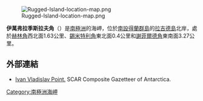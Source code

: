 [[Image:Rugged-Island-location-map.png|thumb]]

'''伊萬弗拉季斯拉夫角'''（{{lang-bg|Цар Иван Владислав }}）是[[南極洲|南極洲]]的海岬，位於[[南設得蘭群島|南設得蘭群島]]的[[拉吉德島_(南設得蘭群島)|拉吉德島]]北岸，處於[[赫林角|赫林角]]西北面1.63公里、[[錫米特利角|錫米特利角]]東北面0.4公里和[[謝菲爾德角|謝菲爾德角]]東南面3.27公里。

{{coord|62|37|07.2|S|61|14|05.8|W|display=title}}

==外部連結==
* [http://data.aad.gov.au/aadc/gaz/scar/display_name.cfm?gaz_id=134721 Ivan Vladislav Point.] {{Wayback|url=http://data.aad.gov.au/aadc/gaz/scar/display_name.cfm?gaz_id=134721 |date=20120406133755 }} SCAR Composite Gazetteer of Antarctica.

{{Antarctica-geo-stub}}
[[Category:南極洲海岬|Category:南極洲海岬]]